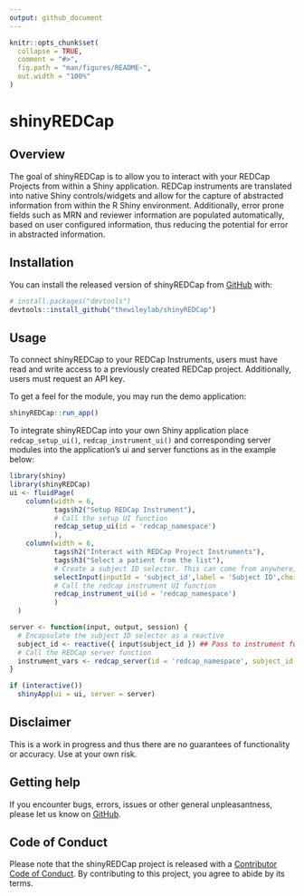 ```yaml
---
output: github_document
---
```


<!-- README.md is generated from README.Rmd. Please edit that file -->

```r
knitr::opts_chunk$set(
  collapse = TRUE,
  comment = "#>",
  fig.path = "man/figures/README-",
  out.width = "100%"
)
```

# shinyREDCap

<!-- badges: start -->
<!-- badges: end -->

## Overview

The goal of shinyREDCap is to allow you to interact with your REDCap Projects from within a Shiny application. REDCap instruments are translated into native Shiny controls/widgets and allow for the capture of abstracted information from within the R Shiny environment. Additionally, error prone fields such as MRN and reviewer information are populated automatically, based on user configured information, thus reducing the potential for error in abstracted information. 
 

## Installation

You can install the released version of shinyREDCap from [GitHub](https://github.com/thewileylab/shinyREDCap) with:

``` r
# install.packages("devtools")
devtools::install_github("thewileylab/shinyREDCap")
```
## Usage

To connect shinyREDCap to your REDCap Instruments, users must have read and write access to a previously created REDCap project. Additionally, users must request an API key. 

To get a feel for the module, you may run the demo application:

```r
shinyREDCap::run_app()
```


To integrate shinyREDCap into your own Shiny application place `redcap_setup_ui()`, `redcap_instrument_ui()` and corresponding server modules into the application's ui and server functions as in the example below:

```r
library(shiny)
library(shinyREDCap)
ui <- fluidPage(
    column(width = 6,
           tags$h2("Setup REDCap Instrument"),
           # Call the setup UI function
           redcap_setup_ui(id = 'redcap_namespace')
           ),
    column(width = 6,
           tags$h2("Interact with REDCap Project Instruments"),
           tags$h3("Select a patient from the list"),
           # Create a subject ID selector. This can come from anywhere, 
           selectInput(inputId = 'subject_id',label = 'Subject ID',choices = c('922873','922874', '922875','922876','922877','922878')),
           # Call the redcap instrument UI function
           redcap_instrument_ui(id = 'redcap_namespace')
           )
  )

server <- function(input, output, session) {
  # Encapsulate the subject ID selector as a reactive
  subject_id <- reactive({ input$subject_id }) ## Pass to instrument function
  # Call the REDCap server function
  instrument_vars <- redcap_server(id = 'redcap_namespace', subject_id = subject_id )
}

if (interactive())
  shinyApp(ui = ui, server = server)
```

## Disclaimer
This is a work in progress and thus there are no guarantees of functionality or accuracy. Use at your own risk.

## Getting help

If you encounter bugs, errors, issues or other general unpleasantness, please let us know on [GitHub](https://github.com/thewileylab/shinyREDCap/issues).

## Code of Conduct

Please note that the shinyREDCap project is released with a [Contributor Code of Conduct](https://contributor-covenant.org/version/2/0/CODE_OF_CONDUCT.html). By contributing to this project, you agree to abide by its terms.
